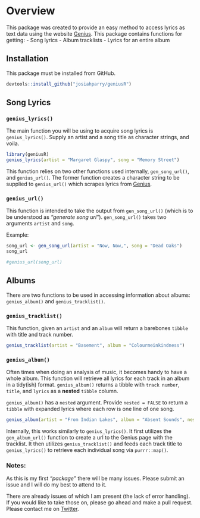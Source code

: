 # Overview

This package was created to provide an easy method to access lyrics as text data using the website [Genius](genius.com). This package contains functions for getting:
  - Song lyrics
  - Album tracklists
  - Lyrics for an entire album
  
## Installation  
This package must be installed from GitHub.

```r
devtools::install_github("josiahparry/geniusR")
```

## Song Lyrics

### `genius_lyrics()`

The main function you will be using to acquire song lyrics is `genius_lyrics()`. Supply an artist and a song title as character strings, and voila.

```r
library(geniusR)
genius_lyrics(artist = "Margaret Glaspy", song = "Memory Street")
```

This function relies on two other functions used internally, `gen_song_url()`, and `genius_url()`. The former function creates a character string to be supplied to `genius_url()` which scrapes lyrics from [Genius](genius.com).

### `genius_url()`

This function is intended to take the output from `gen_song_url()` (which is to be understood as _"generate song url"_). `gen_song_url()` takes two arguments `artist` and `song`. 

Example:
```r
song_url <- gen_song_url(artist = "Now, Now,", song = "Dead Oaks")
song_url

#genius_url(song_url)
```

## Albums

There are two functions to be used in accessing information about albums: `genius_album()` and `genius_tracklist()`. 

### `genius_tracklist()`

This function, given an `artist` and an `album` will return a barebones `tibble` with title and track number. 

```r
genius_tracklist(artist = "Basement", album = "Colourmeinkindness") 
```

### `genius_album()` 

Often times when doing an analysis of music, it becomes handy to have a whole album. This function will retrieve all lyrics for each track in an album in a tidy(ish) format. `genius_album()` returns a tibble with `track number`, `title`, and `lyrics` as a **nested** `tibble` column. 

`genius_album()` has a `nested` argument. Provide `nested = FALSE` to return a `tibble` with expanded lyrics where each row is one line of one song. 

```r
genius_album(artist = "From Indian Lakes", album = "Absent Sounds", nested = TRUE)
```

Internally, this works similarly to `genius_lyrics()`. It first utilizes the `gen_album_url()` function to create a url to the Genius page with the tracklist. It then utilizes `genius_tracklist()` and feeds each track title to `genius_lyrics()` to retrieve each individual song via `purrr::map()`. 

### Notes:

As this is my first _"package"_ there will be many issues. Please submit an issue and I will do my best to attend to it. 

There are already issues of which I am present (the lack of error handling). If you would like to take those on, please go ahead and make a pull request. Please contact me on [Twitter](twitter.com/josiahparry).
